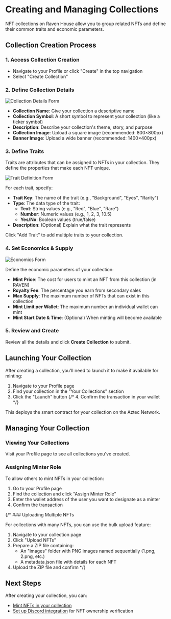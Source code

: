 # Creating and Managing Collections

NFT collections on Raven House allow you to group related NFTs and define their common traits and economic parameters.

## Collection Creation Process

### 1. Access Collection Creation

- Navigate to your Profile or click "Create" in the top navigation
- Select "Create Collection"

### 2. Define Collection Details

![Collection Details Form](/img/docs/collection-details.png)

- **Collection Name**: Give your collection a descriptive name
- **Collection Symbol**: A short symbol to represent your collection (like a ticker symbol)
- **Description**: Describe your collection's theme, story, and purpose
- **Collection Image**: Upload a square image (recommended: 800×800px)
- **Banner Image**: Upload a wide banner (recommended: 1400×400px)

### 3. Define Traits

Traits are attributes that can be assigned to NFTs in your collection. They define the properties that make each NFT unique.

![Trait Definition Form](/img/docs/trait-definition.png)

For each trait, specify:

- **Trait Key**: The name of the trait (e.g., "Background", "Eyes", "Rarity")
- **Type**: The data type of the trait:
  - **Text**: String values (e.g., "Red", "Blue", "Rare")
  - **Number**: Numeric values (e.g., 1, 2, 3, 10.5)
  - **Yes/No**: Boolean values (true/false)
- **Description**: (Optional) Explain what the trait represents

Click "Add Trait" to add multiple traits to your collection.

### 4. Set Economics & Supply

![Economics Form](/img/docs/economics-form.png)

Define the economic parameters of your collection:

- **Mint Price**: The cost for users to mint an NFT from this collection (in RAVEN)
- **Royalty Fee**: The percentage you earn from secondary sales
- **Max Supply**: The maximum number of NFTs that can exist in this collection
- **Mint Limit per Wallet**: The maximum number an individual wallet can mint
- **Mint Start Date & Time**: (Optional) When minting will become available

### 5. Review and Create

Review all the details and click **Create Collection** to submit.

## Launching Your Collection

After creating a collection, you'll need to launch it to make it available for minting:

1. Navigate to your Profile page
2. Find your collection in the "Your Collections" section
3. Click the "Launch" button
{/* 4. Confirm the transaction in your wallet */}

This deploys the smart contract for your collection on the Aztec Network.

## Managing Your Collection

### Viewing Your Collections

Visit your Profile page to see all collections you've created.

### Assigning Minter Role

To allow others to mint NFTs in your collection:

1. Go to your Profile page
2. Find the collection and click "Assign Minter Role"
3. Enter the wallet address of the user you want to designate as a minter
4. Confirm the transaction

{/* ### Uploading Multiple NFTs

For collections with many NFTs, you can use the bulk upload feature:

1. Navigate to your collection page
2. Click "Upload NFTs"
3. Prepare a ZIP file containing:
   - An "images" folder with PNG images named sequentially (1.png, 2.png, etc.)
   - A metadata.json file with details for each NFT
4. Upload the ZIP file and confirm */}

## Next Steps

After creating your collection, you can:

- [Mint NFTs in your collection](/guides/nfts)
- [Set up Discord integration](/guides/discord) for NFT ownership verification
